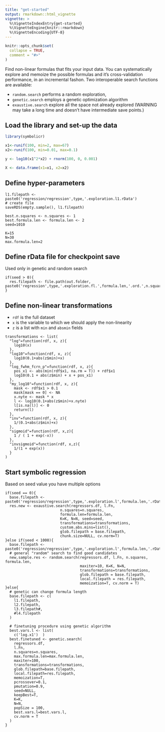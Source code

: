 ```yaml
---
title: "get-started"
output: rmarkdown::html_vignette
vignette: >
  %\VignetteIndexEntry{get-started}
  %\VignetteEngine{knitr::rmarkdown}
  %\VignetteEncoding{UTF-8}
---
```


```r
knitr::opts_chunk$set(
  collapse = TRUE,
  comment = "#>"
)
```

Find non-linear formulas that fits your input data. 
You can systematically explore and memoize the possible formulas and it's cross-validation performance, in an incremental fashon. 
Two interoperable search functions are available: 

- `random.search` performs a random exploration, 
- `genetic.search` employs a genetic optimization algorithm
- `exaustive.search` explore all the space not already explored (WARNING may take a long time and doesn't have intermediate save points.)

## Load the library and set-up the data

```r
library(symbolicr)

x1<-runif(100, min=2, max=67)
x2<-runif(100, min=0.01, max=0.1)

y <- log10(x1^2*x2) + rnorm(100, 0, 0.001)

X <- data.frame(x1=x1, x2=x2)
```

## Define hyper-parameters

```
l1.filepath <- paste0('regression/regression',type,'.exploration.l1.rData')
# create file
saveRDS(empty.sample(), l1.filepath)

best.n.squares <- n.squares <- 1
best.formula.len <- formula.len <- 2
seed=1010

K=15
N=30
max.formula.len=2
```

## Define rData file for checkpoint save

Used only in genetic and random search

```
if(seed > 0){
  res.filepath <- file.path(out.folder, paste0('regression',type,'.exploration.fl.',formula.len,'.ord.',n.squares,'seed.',seed,'.rData'))
}
```

## Define non-linear transformations

- `rdf` is the full dataset
- `x` is the variable to which we should apply the non-linearity
- `z` is a list with `min` and `absmin` fields

```
transformations <- list(
  "log"=function(rdf, x, z){
    log10(x)
  },
  "log10"=function(rdf, x, z){
    log10(0.1+abs(z$min)+x)
  },
  "log_fwhm_fcrn_p"=function(rdf, x, z){
    pos_x1 <- abs(min(rdf$x1, na.rm = T)) + rdf$x1
    log10(0.1 + abs(z$min) + x + pos_x1)
  },
  "my_log10"=function(rdf, x, z){
    mask <- rdf$x1 > 0.1
    mask[mask == 0] <- NA
    x.nyte <- mask * x
    l <- log10(0.1+abs(z$min)+x.nyte)
    l[is.na(l)] <- 0
    return(l)
  },
  "inv"=function(rdf, x, z){
    1/(0.1+abs(z$min)+x)
  },
  "sigmoid"=function(rdf, x,z){
    1 / ( 1 + exp(-x))
  },
  "invsigmoid"=function(rdf, x,z){
    1/(1 + exp(x))
  }
)
```

## Start symbolic regression

Based on seed value you have multiple options

```
if(seed == 0){
  base.filepath <- paste0('regression/regression',type,'.exploration.l',formula.len,'.rData')
  res.new <- exaustive.search(regressors.df, l.Fn,
                         n.squares=n.squares,
                         formula.len=formula.len,
                         K=K, N=N, seed=seed,
                         transformations=transformations,
                         custom.abs.mins=list(),
                         glob.filepath = base.filepath,
                         chunk.size=NULL, cv.norm=T)
}else if(seed < 1000){
  base.filepath <- paste0('regression/regression',type,'.exploration.l',formula.len,'.rData')
  # general "random" search to find good candidates
  new.sample.res <- random.search(regressors.df, l.Fn, n.squares, formula.len,
                                  maxiter=10, K=K, N=N,
                                  transformations=transformations,
                                  glob.filepath = base.filepath,
                                  local.filepath = res.filepath,
                                  memoization=T, cv.norm = T)
}else{
  # genetic can change formula length
  base.filepath <- c(
    l1.filepath,
    l2.filepath,
    l3.filepath#,
    #l4.filepath
  )

  # finetuning procedure using genetic algorithm
  best.vars.l <- list(
    c('log.x1')  )
  best.finetuned <- genetic.search(
    regressors.df,
    l.Fn,
    n.squares=n.squares,
    max.formula.len=max.formula.len,
    maxiter=100,
    transformations=transformations,
    glob.filepath=base.filepath,
    local.filepath=res.filepath,
    memoization=T,
    pcrossover=0.1,
    pmutation=0.9,
    seed=NULL,
    keepBest=T,
    K=K,
    N=N,
    popSize = 100,
    best.vars.l=best.vars.l,
    cv.norm = T
  )
}
```
